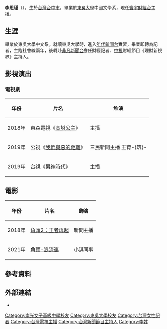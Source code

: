 {{no footnotes|time=2016-08-25T09:48:28+00:00}}
{{refimprove|time=2016-08-25T09:48:28+00:00}}
{{主播資訊
| 主播頭銜     = 現任寰宇財經台主播
| 主播姓名     = 李思瑾
| 主播英文名字 = Mayer
| 主播出生年分 = 
| 主播出生日期 = {{Birth date and age|1991|2|18||}}
| 星座         = 水瓶
| 主播逝世年分 = 
| 主播逝世日期 = 
| 主播照片檔案 =
| 國籍         = {{ROC}}
| 民族         = [[漢族|漢族]]
| 籍貫         = 
| 出生地       = {{ROC}}[[台中市|台中市]]
| 逝世地       = 
| 最高學歷     = [[東吳大學_(臺灣)|東吳大學]]中國文學系
| 暱稱         = 
| 綽號         = 妹妹、妹兒
| 血型         = 
| 身高         = 167cm
| 體重         = 
| 婚姻狀況     = 
| 配偶         = 
| 信仰宗教     = 天主教
| 官方網站     =  
| 備註         =
|}}

'''李思瑾'''（{{bd|1993年|2月18日||}}），生於[[台灣|台灣]][[台中市|台中市]]，畢業於[[東吳大學_(臺灣)|東吳大學]]中國文學系，現任[[寰宇財經台|寰宇財經台]]主播。

== 生涯 ==
畢業於東吳大學中文系。就讀東吳大學時，進入[[年代新聞台|年代新聞台]]實習，畢業即轉為記者，主跑社會線兩年，後轉赴[[非凡新聞台|非凡新聞台]]擔任財經記者、[[中視|中視]]財經節目《理財新視界》主持人。

== 影視演出 == 
=== 電視劇 ===
{| class="wikitable"
!年份!!片名!!飾演
|-
| 2018年 || 東森電視《[[高塔公主|高塔公主]]》|| 主播  
|-
| 2019年 || 公視《[[我們與惡的距離|我們與惡的距離]]》|| 三民新聞主播 王育-{筑}- 
|-
| 2019年 || 台視《[[男神時代|男神時代]]》||主播
|}

== 電影 ==
{| class="wikitable"
!年份!!片名!!飾演
|-
| 2018年 ||[[角頭2：王者再起|角頭2：王者再起]]|| 新聞主播
|-
| 2021年 ||[[角頭-浪流連|角頭-浪流連]]|| 小淇同事
|}

== 參考資料 ==
{{reflist}}

== 外部連結 ==
*{{Facebook|organicmayer}}

[[Category:崇光女子高級中學校友|Category:崇光女子高級中學校友]]
[[Category:東吳大學校友|Category:東吳大學校友]]
[[Category:台灣女性記者|Category:台灣女性記者]]
[[Category:台灣電視主播|Category:台灣電視主播]]
[[Category:台灣新聞節目主持人|Category:台灣新聞節目主持人]]
[[Category:李姓|Category:李姓]]